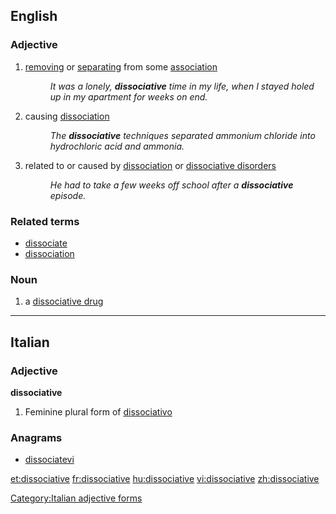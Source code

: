 ==English==

===Adjective===
{{head|en|adjective}}

# [[removing]] or [[separating]] from some [[association]]
#: ''It was a lonely, '''dissociative''' time in my life, when I stayed holed up in my apartment for weeks on end.''
# causing [[dissociation]]
#: ''The '''dissociative''' techniques separated ammonium chloride into hydrochloric acid and ammonia.''
# {{psychology}} related to or caused by [[dissociation]] or [[dissociative disorder]]s
#: ''He had to take a few weeks off school after a '''dissociative''' episode.''

===Related terms===

* [[dissociate]]
* [[dissociation]]

===Noun===
{{en-noun}}

# a [[dissociative drug]]
----

==Italian==

===Adjective===
'''dissociative''' {{f}}

# Feminine plural form of [[dissociativo]]

===Anagrams===
* [[dissociatevi#Italian|dissociatevi]]

[[Category:Italian adjective forms]]

[[et:dissociative]]
[[fr:dissociative]]
[[hu:dissociative]]
[[vi:dissociative]]
[[zh:dissociative]]